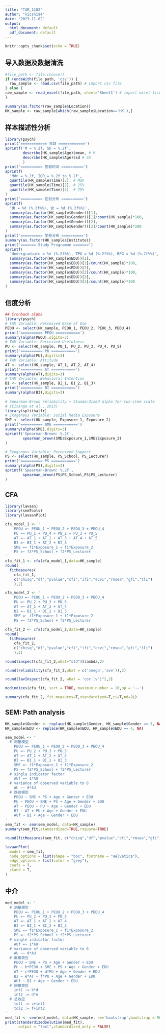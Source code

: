 ```yaml
---
title: "TAM_1102"
author: "vicshi94"
date: "2023-11-02"
output:
  html_document: default
  pdf_document: default
---
```


```r
knitr::opts_chunk$set(echo = TRUE)
```

## 导入数据及数据清洗

```r
#file_path <- file.choose()
if (endsWith(file_path, 'csv')) {
  raw_sample <- read.csv(file_path) # import csv file
} else {
raw_sample <- read_excel(file_path, sheet='Sheet1') # import excel file
}
```

```r
summary(as.factor(raw_sample$Location))
HK_sample <- raw_sample[which(raw_sample$Location=='HK'),]
```

## 样本描述性分析

```r
library(psych)
print('============ 年龄 ============')
sprintf('M = %.2f, SD = %.2f',
        describe(HK_sample$Age)$mean, # M
        describe(HK_sample$Age)$sd # SD
        )
print('========== 答题时间 ==========')
sprintf(
  'Mdn = %.2f, IQR = %.2f to %.2f',
  quantile(HK_sample$Time)[3], # Mdn
  quantile(HK_sample$Time)[2], # 25%
  quantile(HK_sample$Time)[4]  # 75%
)
print('========== 性别分布 ==========')
sprintf(
  '男 = %d (%.2f%%), 女 = %d (%.2f%%)',
  summary(as.factor(HK_sample$Gender))[1], 
  summary(as.factor(HK_sample$Gender))[1]/count(HK_sample)*100,
  summary(as.factor(HK_sample$Gender))[2], 
  summary(as.factor(HK_sample$Gender))[2]/count(HK_sample)*100
)
print('========== 学校分布 ==========')
summary(as.factor(HK_sample$Institute))
print('======= Study Programme =======')
sprintf(
  'Undergraduate = %d (%.2f%%), TPG = %d (%.2f%%), RPG = %d (%.2f%%)',
  summary(as.factor(HK_sample$EDU))[1], 
  summary(as.factor(HK_sample$EDU))[1]/count(HK_sample)*100,
  summary(as.factor(HK_sample$EDU))[2], 
  summary(as.factor(HK_sample$EDU))[2]/count(HK_sample)*100,
  summary(as.factor(HK_sample$EDU))[3], 
  summary(as.factor(HK_sample$EDU))[3]/count(HK_sample)*100
)
```

## 信度分析

```r
## Cronbach alpha
library(psych)
# TAM Variable: Perceived Ease of Use
PEOU <- select(HK_sample, PEOU_1, PEOU_2, PEOU_3, PEOU_4)
print('========== PEOU ===========')
summary(alpha(PEOU),digits=3)
# TAM Variable: Perceived Usefulness
PU <- select(HK_sample, PU_1, PU_2, PU_3, PU_4, PU_5)
print('========== PU ===========')
summary(alpha(PU),digits=3)
# TAM Variable: Attitude
AT <- select(HK_sample, AT_1, AT_2, AT_4)
print('========== AT ===========')
summary(alpha(AT),digits=3)
# TAM Variable: Behavioral Intention
BI <- select(HK_sample, BI_1, BI_2, BI_3)
print('========== BI ===========')
summary(alpha(BI),digits=3)
        
# Spearman-Brown reliability + Standardized alpha for two-item scale
# (Eisinga et al., 2013)
library(splithalfr)
# Exogenous Variable: Social Media Exposure
SME <- select(HK_sample, Exposure_1, Exposure_2)
print('========== SME ===========')
summary(alpha(SME),digits=3)
sprintf('Spearman-Brown: %.2f',
        spearman_brown(SME$Exposure_1,SME$Exposure_2)
)

# Exogenous Variable: Perceived Support
PS <- select(HK_sample, PS_School, PS_Lecturer)
print('========== PS ===========')
summary(alpha(PS),digits=3)
sprintf('Spearman-Brown: %.2f',
        spearman_brown(PS$PS_School,PS$PS_Lecturer)
)

```

## CFA

```r
library(lavaan)
library(semTools)
library(lavaanPlot)

cfa_model_1 <- '
    PEOU =~ PEOU_1 + PEOU_2 + PEOU_3 + PEOU_4
    PU =~ PU_1 + PU_4 + PU_2 + PU_3 + PU_5
    AT =~ AT_1 + AT_2 + AT_3 + AT_4 + AT_5
    BI =~ BI_1 + BI_2 + BI_3
    SME =~ f1*Exposure_1 + f1*Exposure_2
    PS =~ f2*PS_School + f2*PS_Lecturer
'
cfa_fit_1 <- cfa(cfa_model_1,data=HK_sample)
round(
  fitMeasures(
    cfa_fit_1, 
    c("chisq","df","pvalue","cfi","ifi","ecvi","rmsea","gfi","tli")
    ),2)
```

```r
cfa_model_2 <- '
    PEOU =~ PEOU_1 + PEOU_2 + PEOU_3 + PEOU_4
    PU =~ PU_2 + PU_3 + PU_5
    AT =~ AT_1 + AT_2 + AT_4
    BI =~ BI_1 + BI_2 + BI_3
    SME =~ f1*Exposure_1 + f1*Exposure_2
    PS =~ f2*PS_School + f2*PS_Lecturer
'
cfa_fit_2 <- cfa(cfa_model_2,data=HK_sample)
round(
  fitMeasures(
    cfa_fit_2, 
    c("chisq","df","pvalue","cfi","ifi","ecvi","rmsea","gfi","tli")
    ),2)
```

```r
round(inspect(cfa_fit_2,what="std")$lambda,2)
```
```r
round(reliability(cfa_fit_2,what = c('omega','ave')),2)
```

```r
round(lavInspect(cfa_fit_2, what = 'cor.lv')^2,2)
```
```r
modindices(cfa_fit, sort = TRUE, maximum.number = 10,op = '~~')
```

```r
summary(cfa_fit_2, fit.measures=T,standardized=T,ci=T,nd=2L)
```

## SEM: Path analysis
```r
HK_sample$Gender <- replace(HK_sample$Gender, HK_sample$Gender == 3, NA)
HK_sample$EDU <- replace(HK_sample$EDU, HK_sample$EDU == 4, NA)
```

```r
sem_model <- '
  # 测量模型
    PEOU =~ PEOU_1 + PEOU_2 + PEOU_3 + PEOU_4
    PU =~ PU_2 + PU_3 + PU_5
    AT =~ AT_1 + AT_2 + AT_4
    BI =~ BI_1 + BI_2 + BI_3
    SME =~ f1*Exposure_1 + f1*Exposure_2
    PS =~ f2*PS_School + f2*PS_Lecturer
  # single indicator factor
    AUf =~ 1*AU
  # variance of observed variable to 0
    AU ~~ 0*AU
  # 路径模型
    PEOU ~ SME + PS + Age + Gender + EDU
    PU ~ PEOU + SME + PS + Age + Gender + EDU
    AT ~ PEOU + PU + Age + Gender + EDU
    BI ~ AT + PU + Age + Gender + EDU
    AUf ~ BI + Age + Gender + EDU
'
sem_fit <- sem(sem_model, data=HK_sample)
summary(sem_fit,standardized=TRUE,rsquare=TRUE)
```
```r
round(fitMeasures(sem_fit, c("chisq","df","pvalue","cfi","rmsea","gfi","nfi","ifi","tli","ecvi")),2)
```

```r
lavaanPlot(
  model = sem_fit, 
  node_options = list(shape = "box", fontname = "Helvetica"), 
  edge_options = list(color = "grey"), 
  coefs = T,
  stand = T,
)
```
## 中介
```r
med_model <- '
  # 测量模型
    PEOU =~ PEOU_1 + PEOU_2 + PEOU_3 + PEOU_4
    PU =~ PU_2 + PU_3 + PU_5
    AT =~ AT_1 + AT_2 + AT_4
    BI =~ BI_1 + BI_2 + BI_3
    SME =~ f1*Exposure_1 + f1*Exposure_2
    PS =~ f2*PS_School + f2*PS_Lecturer
  # single indicator factor
    AUf =~ 1*AU
  # variance of observed variable to 0
    AU ~~ 0*AU
  # 直接效应
    PEOU ~ SME + PS + Age + Gender + EDU
    PU ~ b*PEOU + SME + PS + Age + Gender + EDU
    AT ~ c*PEOU + d*PU + Age + Gender + EDU
    BI ~ e*AT + f*PU + Age + Gender + EDU
    AUf ~ BI + Age + Gender + EDU
  # 间接效应
    int1 := b*d
    int2 := d*e
  # 总效应
    tol1 := c+int1
    tol2 := f+int2
'
med_fit <- sem(med_model, data=HK_sample, se='bootstrap',bootstrap = 5000, iseed=2023)
print(standardizedSolution(med_fit),
      output = "text",standardized_only = FALSE)
```

